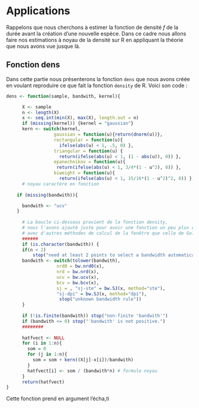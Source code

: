 # Applications

  Rappelons que nous cherchons à estimer la fonction de densité $f$ de la durée avant la création d'une nouvelle espèce. Dans ce cadre nous allons faire nos estimations à noyau de la densité sur R en appliquant la théorie que nous avons vue jusque là.

## Fonction dens

Dans cette partie nous présenterons la fonction `dens` que nous avons créée en voulant reproduire ce que fait la fonction `density` de R.
Voici son code : 

```r
dens <- function(sample, bandwith, kernel){

      X <- sample
      n <- length(X)
      x <- seq.int(min(X), max(X), length.out = n)
      if (missing(kernel)) {kernel = "gaussian"}
      kern <- switch(kernel,
                  gaussian = function(u){return(dnorm(u))},
                  rectangular = function(u){
                    ifelse(abs(u) < 1, .5, 0) },
                  triangular = function(u) {
                    return(ifelse(abs(u) < 1, (1 - abs(u)), 0)) },
                  epanechnikov = function(u){
                   return(ifelse(abs(u) < 1, 3/4*(1 - u^2), 0)) },
                  biweight = function(u){ 
                    return(ifelse(abs(u) < 1, 15/16*(1 - u^2)^2, 0)) }) 
      # noyau caractère en fonction
      
    if (missing(bandwith)){

      bandwith <- "ucv"
    }
      
      # La boucle ci-dessous provient de la fonction density,
      # nous l'avons ajouté juste pour avoir une fonction un peu plus complète
      # avec d'autres méthodes de calcul de la fenêtre que celle de Goldenshluger-Lepski.
      ######
      if (is.character(bandwith)) {
      if(n < 2)
          stop("need at least 2 points to select a bandwidth automatically")
      bandwith <- switch(tolower(bandwith),
                   nrd0 = bw.nrd0(x),
                   nrd = bw.nrd(x),
                   ucv = bw.ucv(x),
                   bcv = bw.bcv(x),
                   sj = , "sj-ste" = bw.SJ(x, method="ste"),
                   "sj-dpi" = bw.SJ(x, method="dpi"),
                    stop("unknown bandwidth rule"))
      }
      
      if (!is.finite(bandwith)) stop("non-finite 'bandwith'")
      if (bandwith <= 0) stop("'bandwith' is not positive.")
      ########
      
      hatfvect <- NULL
      for (i in 1:n){
        som = 0
        for (j in 1:n){
          som = som + kern((X[j]-x[i])/bandwith)
        }
        hatfvect[i] <- som / (bandwith*n) # formule noyau
      }
      return(hatfvect)
}
```

Cette fonction prend en argument l'écha,ti
